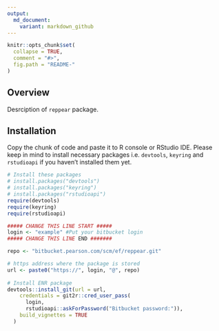 ```yaml
---
output:
  md_document:
    variant: markdown_github
---
```


<!-- README.md is generated from README.Rmd. Please edit that file -->

```r
knitr::opts_chunk$set(
  collapse = TRUE,
  comment = "#>",
  fig.path = "README-"
)
```

## Overview

Desrciption of `reppear` package.

## Installation

Copy the chunk of code and paste it to R console or RStudio IDE. Please keep in mind to install necessary packages i.e. `devtools`, `keyring` and `rstudioapi` if you haven't installed them yet.

```r
# Install these packages
# install.packages("devtools")
# install.packages("keyring")
# install.packages("rstudioapi")
require(devtools) 
require(keyring)
require(rstudioapi) 

##### CHANGE THIS LINE START #####
login <- "example" #Put your bitbucket login
##### CHANGE THIS LINE END #######

repo <- "bitbucket.pearson.com/scm/ef/reppear.git"

# https address where the package is stored
url <- paste0("https://", login, "@", repo)
  
# Install ENR package
devtools::install_git(url = url,
    credentials = git2r::cred_user_pass(
      login,
      rstudioapi::askForPassword("Bitbucket password:")),
    build_vignettes = TRUE
  )
```

